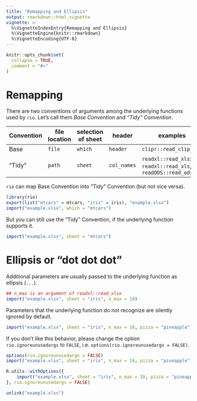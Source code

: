 ```yaml
---
title: "Remapping and Ellipsis"
output: rmarkdown::html_vignette
vignette: >
  %\VignetteIndexEntry{Remapping and Ellipsis}
  %\VignetteEngine{knitr::rmarkdown}
  %\VignetteEncoding{UTF-8}
---
```


```r
knitr::opts_chunk$set(
  collapse = TRUE,
  comment = "#>"
)
```

# Remapping

There are two conventions of arguments among the underlying functions used by `rio`. Let's call them *Base Convention* and *"Tidy" Convention*.

| Convention | file location | selection of sheet | header      | examples                                                     |
|------------|---------------|--------------------|-------------|--------------------------------------------------------------|
| Base       | `file`        | `which`            | `header`    | `clipr::read_clip_tbl`                                       |
| "Tidy"     | `path`        | `sheet`            | `col_names` | `readxl::read_xlsx`, `readxl::read_xls`, `readODS::read_ods` |

`rio` can map Base Convention into "Tidy" Convention (but not vice versa).

```r
library(rio)
export(list("mtcars" = mtcars, "iris" = iris), "example.xlsx")
import("example.xlsx", which = "mtcars")
```

But you can still use the "Tidy" Convention, if the underlying function supports it.

```r
import("example.xlsx", sheet = "mtcars")
```

# Ellipsis or "dot dot dot"

Additional parameters are usually passed to the underlying function as ellipsis (`...`).

```r
## n_max is an argument of readxl::read_xlsx
import("example.xlsx", sheet = "iris", n_max = 10)
```

Parameters that the underlying function do not recognize are silently ignored by default.

```r
import("example.xlsx", sheet = "iris", n_max = 10, pizza = "pineapple")
```

If you don't like this behavior, please change the option `rio.ignoreunusedargs` to `FALSE`, i.e. `options(rio.ignoreunusedargs = FALSE)`.

```r
options(rio.ignoreunusedargs = FALSE)
import("example.xlsx", sheet = "iris", n_max = 10, pizza = "pineapple")
```

```r
R.utils::withOptions({
    import("example.xlsx", sheet = "iris", n_max = 10, pizza = "pineapple")
}, rio.ignoreunusedargs = FALSE)
```

```r
unlink("example.xlsx")
```

